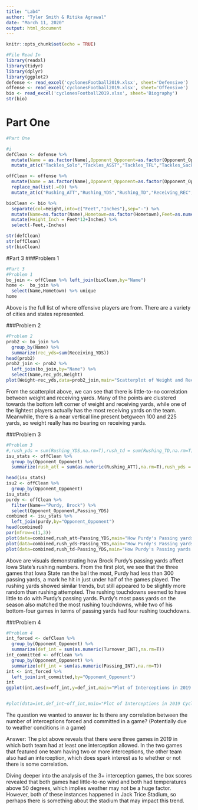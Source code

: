 ```yaml
---
title: "Lab4"
author: "Tyler Smith & Ritika Agrawal"
date: "March 11, 2020"
output: html_document
---
```


```r
knitr::opts_chunk$set(echo = TRUE)
```


```r
#File Read In
library(readxl)
library(tidyr)
library(dplyr)
library(ggplot2)
defense <- read_excel('cyclonesFootball2019.xlsx', sheet='Defensive')
offense <- read_excel('cyclonesFootball2019.xlsx', sheet='Offensive')
bio <- read_excel('cyclonesFootball2019.xlsx', sheet='Biography')
str(bio)
```

# Part One  

```r
#Part One

#i
defClean <- defense %>%
  mutate(Name = as.factor(Name),Opponent_Opponent=as.factor(Opponent_Opponent)) %>%
  mutate_at(c("Tackles_Solo","Tackles_ASST","Tackles_TFL","Tackles_Sack","Turnover_FF","Turnover_FR","Turnover_INT","Pass_QBH","Pass_PB"),as.numeric)

offClean <- offense %>%
  mutate(Name = as.factor(Name),Opponent_Opponent=as.factor(Opponent_Opponent)) %>%
  replace_na(list(.=0)) %>%
  mutate_at(c("Rushing_ATT","Rushing_YDS","Rushing_TD","Receiving_REC","Receiving_YDS","Receiving_TD","Passing_CMP-ATT","Passing_YDS","Passing_TD","Passing_INT"),as.numeric)

bioClean <- bio %>% 
  separate(col=Height,into=c("Feet","Inches"),sep="-") %>%
  mutate(Name=as.factor(Name),Hometown=as.factor(Hometown),Feet=as.numeric(Feet),Inches=as.numeric(Inches),Weight=as.numeric(Weight)) %>%
  mutate(Height_Inch = Feet*12+Inches) %>%
  select(-Feet,-Inches)

str(defClean)
str(offClean)
str(bioClean)

```
  
    

#Part 3
###Problem 1
```r
#Part 3
#Problem 1
bo_join <- offClean %>% left_join(bioClean,by="Name")
home <-  bo_join %>%
  select(Name,Hometown) %>% unique
home
```
Above is the full list of where offensive players are from. There are a variety of cities and states represented.
  
    
###Problem 2
```r
#Problem 2
prob2 <- bo_join %>%
  group_by(Name) %>%
  summarize(rec_yds=sum(Receiving_YDS))
head(prob2)
prob2_join <- prob2 %>%
  left_join(bo_join,by="Name") %>%
  select(Name,rec_yds,Weight)
plot(Weight~rec_yds,data=prob2_join,main="Scatterplot of Weight and Rec Yards",xlab="Rec. Yards")
```
From the scatterplot above, we can see that there is little-to-no correlation between weight and receiving yards. Many of the points are clustered towards the bottom left corner of weight and receiving yards, while one of the lightest players actually has the most receiving yards on the team. Meanwhile, there is a near vertical line present betgween 100 and 225 yards, so weight really has no bearing on receiving yards.  
    
        
###Problem 3
```r
#Problem 3
#,rush_yds = sum(Rushing_YDS,na.rm=T),rush_td = sum(Rushing_TD,na.rm=T)
isu_stats <- offClean %>%
  group_by(Opponent_Opponent) %>%
  summarize(rush_att = sum(as.numeric(Rushing_ATT),na.rm=T),rush_yds = sum(Rushing_YDS,na.rm=T),rush_td = sum(Rushing_TD,na.rm=T))

head(isu_stats)
isu2 <- offClean %>%
  group_by(Opponent_Opponent)
isu_stats
purdy <- offClean %>%
  filter(Name=="Purdy, Brock") %>%
  select(Opponent_Opponent,Passing_YDS)
combined <- isu_stats %>%
  left_join(purdy,by="Opponent_Opponent")
head(combined)
par(mfrow=c(1,3))
plot(data=combined,rush_att~Passing_YDS,main="How Purdy's Passing yards affects Rush Attempts",ylab="Rushing Attempts",xlab="Purdy's Passing Yards")
plot(data=combined,rush_yds~Passing_YDS,main="How Purdy's Passing yards affects Rush Yards",ylab="Rushing Yards",xlab="Purdy's Passing Yards")
plot(data=combined,rush_td~Passing_YDS,main="How Purdy's Passing yards affects Rush Touchdowns",ylab="Rushing Touchdowns",xlab="Purdy's Passing Yards")

```
  
Above are visuals demonstrating how Brock Purdy's passing yards affect Iowa State's rushing numbers. From the first plot, we see that the three games that Iowa State ran the ball the most, Purdy had less than 300 passing yards, a mark he hit in just under half of the games played. The rushing yards showed similar trends, but still appeared to be slightly more random than rushing attempted. The rushing touchdowns seemed to have little to do with Purdy's passing yards. Purdy's most pass yards on the season also matched the most rushing touchdowns, while two of his bottom-four games in terms of passing yards had four rushing touchdowns.  
    
      
###Problem 4
```r
#Problem 4
int_forced <- defClean %>%
  group_by(Opponent_Opponent) %>%
  summarize(def_int = sum(as.numeric(Turnover_INT),na.rm=T))
int_committed <- offClean %>%
  group_by(Opponent_Opponent) %>%
  summarize(off_int = sum(as.numeric(Passing_INT),na.rm=T))
int <- int_forced %>%
  left_join(int_committed,by="Opponent_Opponent")
int
ggplot(int,aes(x=off_int,y=def_int,main="Plot of Interceptions in 2019 Cyclone Football",ylab="Interceptions Forced",xlab="Interceptions Allowed"))+geom_point()+geom_text(aes(label=Opponent_Opponent))


#plot(data=int,def_int~off_int,main="Plot of Interceptions in 2019 Cyclone Football",ylab="Interceptions Forced",xlab="Interceptions Allowed")

```
The question we wanted to answer is:
Is there any correlation between the number of interceptions forced and committed in a game? (Potentially due to weather conditions in a game)  
  
Answer: The plot above reveals that there were three games in 2019 in which both team had at least one interception allowed. In the two games that featured one team having two or more interceptions, the other team also had an interception, which does spark interest as to whether or not there is some correlation.  

Diving deeper into the analysis of the 3+ interception games, the box scores revealed that both games had little-to-no wind and both had temperatures above 50 degrees, which implies weather may not be a huge factor. However, both of these instances happened in Jack Trice Stadium, so perhaps there is something about the stadium that may impact this trend.
  

